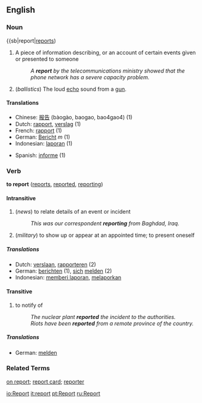 ==English==

===Noun===
{{sb|report|[[reports]])
# A piece of information describing, or an account of certain events given or presented to someone
#:''A '''report''' by the telecommunications ministry showed that the phone network has a severe capacity problem.''
# (''ballistics'') The loud [[echo]] sound from a [[gun]].

====Translations====
{{top}}
*Chinese: [[报告]] (bàogào, baogao, bao4gao4) (1)
*Dutch: [[rapport]], [[verslag]] (1)
*French: [[rapport]] (1)
*German: [[Bericht]] ''m'' (1)
*Indonesian: [[laporan]] (1)
{{mid}}
*Spanish: [[informe]] (1)
{{bottom}}

===Verb===
'''to report'''  ([[reports]], [[reported]], [[reporting]])
====Intransitive====
#(''news'') to relate details of an event or incident
#:''This was our correspondent '''reporting''' from Baghdad, Iraq.''
#(''military'') to show up or appear at an appointed time; to present oneself
=====Translations=====
{{top}}
*Dutch: [[verslaan]], [[rapporteren]] (2)
*German: [[berichten]] (1), [[sich]] [[melden]] (2)
*Indonesian: [[memberi laporan]], [[melaporkan]]
{{mid}}
{{bottom}}
====Transitive====
#to notify of
#:''The nuclear plant '''reported''' the incident to the authorities.''
#:''Riots have been '''reported''' from a remote province of the country.''
=====Translations=====
{{top}}
*German: [[melden]]
{{mid}}
{{bottom}}
===Related Terms===
[[on report]]; [[report card]]; [[reporter]]

[[io:Report]]
[[it:report]]
[[pt:Report]]
[[ru:Report]]